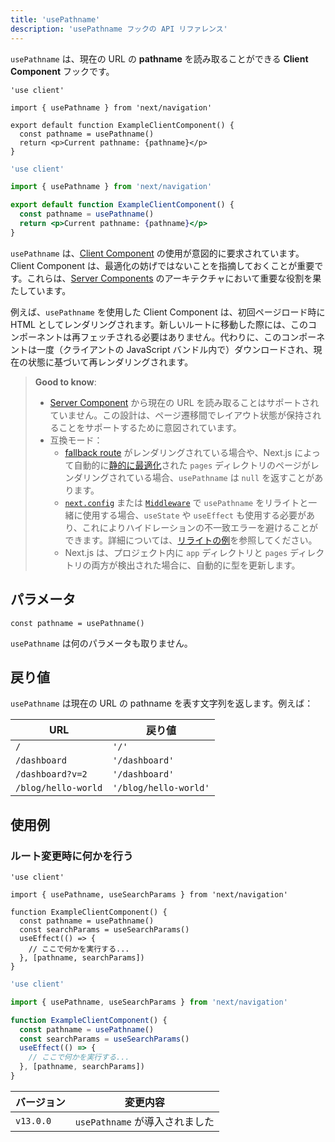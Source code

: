 ```yaml
---
title: 'usePathname'
description: 'usePathname フックの API リファレンス'
---
```


`usePathname` は、現在の URL の **pathname** を読み取ることができる **Client Component** フックです。

```tsx filename="app/example-client-component.tsx" switcher
'use client'

import { usePathname } from 'next/navigation'

export default function ExampleClientComponent() {
  const pathname = usePathname()
  return <p>Current pathname: {pathname}</p>
}
```

```jsx filename="app/example-client-component.js" switcher
'use client'

import { usePathname } from 'next/navigation'

export default function ExampleClientComponent() {
  const pathname = usePathname()
  return <p>Current pathname: {pathname}</p>
}
```

`usePathname` は、[Client Component](/docs/app/building-your-application/rendering/client-components) の使用が意図的に要求されています。Client Component は、最適化の妨げではないことを指摘しておくことが重要です。これらは、[Server Components](/docs/app/building-your-application/rendering/server-components) のアーキテクチャにおいて重要な役割を果たしています。

例えば、`usePathname` を使用した Client Component は、初回ページロード時に HTML としてレンダリングされます。新しいルートに移動した際には、このコンポーネントは再フェッチされる必要はありません。代わりに、このコンポーネントは一度（クライアントの JavaScript バンドル内で）ダウンロードされ、現在の状態に基づいて再レンダリングされます。

> **Good to know**:
>
> - [Server Component](/docs/app/building-your-application/rendering/server-components) から現在の URL を読み取ることはサポートされていません。この設計は、ページ遷移間でレイアウト状態が保持されることをサポートするために意図されています。
> - 互換モード：
>   - [fallback route](/docs/pages/api-reference/functions/get-static-paths#fallback-true) がレンダリングされている場合や、Next.js によって自動的に[静的に最適化](/docs/pages/building-your-application/rendering/automatic-static-optimization)された `pages` ディレクトリのページがレンダリングされている場合、`usePathname` は `null` を返すことがあります。
>   - [`next.config`](/docs/app/api-reference/next-config-js/rewrites) または [`Middleware`](/docs/app/building-your-application/routing/middleware) で `usePathname` をリライトと一緒に使用する場合、`useState` や `useEffect` も使用する必要があり、これによりハイドレーションの不一致エラーを避けることができます。詳細については、[リライトの例](https://github.com/vercel/next.js/tree/canary/examples/rewrites)を参照してください。
>   - Next.js は、プロジェクト内に `app` ディレクトリと `pages` ディレクトリの両方が検出された場合に、自動的に型を更新します。

## パラメータ

```tsx
const pathname = usePathname()
```

`usePathname` は何のパラメータも取りません。

## 戻り値

`usePathname` は現在の URL の pathname を表す文字列を返します。例えば：

| URL                 | 戻り値               |
| ------------------- | --------------------- |
| `/`                 | `'/'`                 |
| `/dashboard`        | `'/dashboard'`        |
| `/dashboard?v=2`    | `'/dashboard'`        |
| `/blog/hello-world` | `'/blog/hello-world'` |

## 使用例

### ルート変更時に何かを行う

```tsx filename="app/example-client-component.tsx" switcher
'use client'

import { usePathname, useSearchParams } from 'next/navigation'

function ExampleClientComponent() {
  const pathname = usePathname()
  const searchParams = useSearchParams()
  useEffect(() => {
    // ここで何かを実行する...
  }, [pathname, searchParams])
}
```

```jsx filename="app/example-client-component.js" switcher
'use client'

import { usePathname, useSearchParams } from 'next/navigation'

function ExampleClientComponent() {
  const pathname = usePathname()
  const searchParams = useSearchParams()
  useEffect(() => {
    // ここで何かを実行する...
  }, [pathname, searchParams])
}
```

| バージョン   | 変更内容                    |
| --------- | ------------------------- |
| `v13.0.0` | `usePathname` が導入されました |
